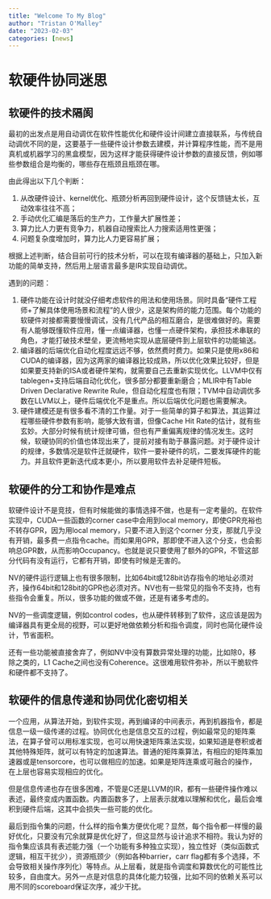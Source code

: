```yaml
---
title: "Welcome To My Blog"
author: "Tristan O'Malley"
date: "2023-02-03"
categories: [news]
---
```


# 软硬件协同迷思

## 软硬件的技术隔阂

最初的出发点是用自动调优在软件性能优化和硬件设计间建立直接联系，与传统自动调优不同的是，这要基于一些硬件设计参数去建模，并计算程序性能，而不是用真机或机器学习的黑盒模型，因为这样才能获得硬件设计参数的直接反馈，例如哪些参数组合是均衡的，哪些存在瓶颈且瓶颈在哪。

由此得出以下几个判断：

1. 从改硬件设计、kernel优化、瓶颈分析再回到硬件设计，这个反馈链太长，互动效率往往不高；
2. 手动优化汇编是落后的生产力，工作量大扩展性差；
3. 算力比人力更有竞争力，机器自动搜索比人力搜索适用性更强；
4. 问题复杂度增加时，算力比人力更容易扩展；

根据上述判断，结合目前可行的技术分析，可以在现有编译器的基础上，只加入新功能的简单支持，然后用上层语言最多是IR实现自动调优。

遇到的问题：

1. 硬件功能在设计时就没仔细考虑软件的用法和使用场景。同时具备“硬件工程师+了解具体使用场景和流程”的人很少，这是架构师的能力范围。每个功能的软硬件对接都需要慢慢调试，没有几代产品的相互磨合，是很难做好的。需要有人能够既懂软件应用，懂一点编译器，也懂一点硬件架构，承担技术串联的角色，才能打破技术壁垒，更流畅地实现从底层硬件到上层软件的功能输送。
2. 编译器的后端优化自动化程度远远不够，依然费时费力。如果只是使用x86和CUDA的编译器，因为这两家的编译器比较成熟，所以优化效果比较好，但是如果要支持新的ISA或者硬件架构，就需要自己去重新实现优化。LLVM中仅有tablegen+支持后端自动化优化，很多部分都要重新磨合；MLIR中有Table Driven Declarative Rewrite Rule，但自动化程度也有限；TVM中自动调优多数在LLVM以上，硬件后端优化不是重点。所以后端优化问题也需要解决。
3. 硬件建模还是有很多看不清的工作量。对于一些简单的算子和算法，其运算过程哪些硬件参数有影响，能够大致有谱，但像Cache Hit Rate的估计，就有些玄妙。大部分时候有统计规律可循，但也有严重偏离规律的情况发生。这时候，软硬协同的价值也体现出来了，提前对接有助于暴露问题。对于硬件设计的规律，多数情况是软件迁就硬件，软件一要补硬件的坑，二要发挥硬件的能力。并且软件更新迭代成本更小，所以要用软件去补足硬件短板。

## 软硬件的分工和协作是难点

软硬件设计不是竞技，但有时候能做的事情选择不做，也是有一定考量的。在软件实现中，CUDA一些函数的corner case中会用到local memory，即使GPR充裕也不转存GPR，因为用local memory，只要不进入到这个corner 分支，那就几乎没有开销，最多费一点指令cache。而如果用GPR，那即使不进入这个分支，也会影响总GPR数，从而影响Occupancy。也就是说只要使用了额外的GPR，不管这部分代码有没有运行，它都有开销，即使有时候是无害的。

NV的硬件运行逻辑上也有很多限制，比如64bit或128bit访存指令的地址必须对齐，操作64bit和128bit的GPR也必须对齐。NV也有一些常见的指令不支持，也有些指令会重复。所以，很多功能的做或不做，还是有诸多考虑的。

NV的一些调度逻辑，例如control codes，也从硬件转移到了软件，这应该是因为编译器具有更全局的视野，可以更好地做依赖分析和指令调度，同时也简化硬件设计，节省面积。

还有一些功能被直接舍弃了，例如NV中没有算数异常处理的功能，比如除0，移除之类的，L1 Cache之间也没有Coherence。这很难用软件弥补，所以干脆软件和硬件都不支持了。

## 软硬件的信息传递和协同优化密切相关

一个应用，从算法开始，到软件实现，再到编译的中间表示，再到机器指令，都是信息一级一级传递的过程。协同优化也是信息交互的过程，例如最常见的矩阵乘法，在算子曾可以用标准实现，也可以用快速矩阵乘法实现，如果知道是卷积或者其他特殊矩阵，就可以有特定的加速算法。普通的矩阵乘算法，有相应的矩阵乘加速器或是tensorcore，也可以做相应的加速。如果是矩阵连乘或可融合的操作，在上层也容易实现相应的优化。

但是信息传递也存在很多困难，不管是C还是LLVM的IR，都有一些硬件操作难以表述，最终变成内置函数。内置函数多了，上层表示就难以理解和优化，最后会堆积到硬件后端，这其中会损失一些可能的优化。

最后到指令集的问题，什么样的指令集方便优化呢？显然，每个指令都一样慢的最好优化，只要没有冗余就算是优化好了，但这显然与设计追求不相符。我认为好的指令集应该具有表述能力强（一个功能有多种独立实现），独立性好（类似函数式逻辑，相互干扰少），资源瓶颈少（例如各种barrier，carr flag都有多个选择，不会导致相关操作序列化）等特点。从上层看，就是指令调度和算数优化的可能性比较多，自由度大。另外一点是对信息的具体化能力较强，比如不同的依赖关系可以用不同的scoreboard保证次序，减少干扰。
